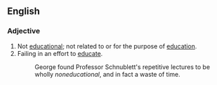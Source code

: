 ==English==
===Adjective===
{{en-adj}}
# Not [[educational]]; not related to or for the purpose of [[education]].
# Failing in an effort to [[educate]].
#: George found Professor Schnublett's repetitive lectures to be wholly ''noneducational'', and in fact a waste of time.